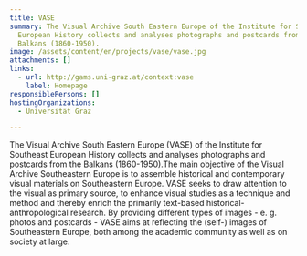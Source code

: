 ```yaml
---
title: VASE
summary: The Visual Archive South Eastern Europe of the Institute for Southeast
  European History collects and analyses photographs and postcards from the
  Balkans (1860-1950).
image: /assets/content/en/projects/vase/vase.jpg
attachments: []
links:
  - url: http://gams.uni-graz.at/context:vase
    label: Homepage
responsiblePersons: []
hostingOrganizations:
  - Universität Graz

---
```

The Visual Archive South Eastern Europe (VASE) of the Institute for Southeast European History collects and analyses photographs and postcards from the Balkans (1860-1950).The main objective of the Visual Archive Southeastern Europe is to assemble historical and contemporary visual materials on Southeastern Europe. VASE seeks to draw attention to the visual as primary source, to enhance visual studies as a technique and method and thereby enrich the primarily text-based historical-anthropological research. By providing different types of images - e. g. photos and postcards - VASE aims at reflecting the (self-) images of Southeastern Europe, both among the academic community as well as on society at large.